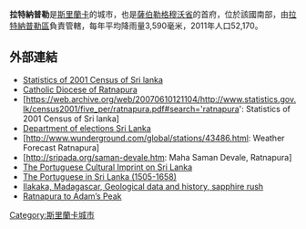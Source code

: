 '''拉特納普勒'''是[[斯里蘭卡|斯里蘭卡]]的城市，也是[[薩伯勒格穆沃省|薩伯勒格穆沃省]]的首府，位於該國南部，由[[拉特納普勒區|拉特納普勒區]]負責管轄，每年平均降雨量3,590毫米，2011年人口52,170。

==外部連結==
* [https://web.archive.org/web/20070513050552/http://www.statistics.gov.lk/census2001/population/ds_div/t001b.htm Statistics of 2001 Census of Sri lanka]
* [http://www.catholic-hierarchy.org/diocese/dratn.html Catholic Diocese of Ratnapura] {{Wayback|url=http://www.catholic-hierarchy.org/diocese/dratn.html |date=20210309163941 }}
* [https://web.archive.org/web/20070610121104/http://www.statistics.gov.lk/census2001/five_per/ratnapura.pdf#search='ratnapura': Statistics of 2001 Census of Sri lanka]
* [http://www.slelections.gov.lk/index.html Department of elections Sri Lanka] {{Wayback|url=http://www.slelections.gov.lk/index.html |date=20210211060044 }}
* [http://www.wunderground.com/global/stations/43486.html: Weather Forecast Ratnapura] {{Wayback|url=http://www.wunderground.com/global/stations/43486.html: |date=20151231051557 }}
* [http://sripada.org/saman-devale.htm: Maha Saman Devale, Ratnapura] {{Wayback|url=http://sripada.org/saman-devale.htm: |date=20030606213347 }}
* [http://www.lusotopie.sciencespobordeaux.fr/jayasuriya.pdf The Portuguese Cultural Imprint on Sri Lanka] {{Wayback|url=http://www.lusotopie.sciencespobordeaux.fr/jayasuriya.pdf |date=20181222163401 }}
* [http://www.lankalibrary.com/geo/portu2.htm The Portuguese in Sri Lanka (1505-1658)] {{Wayback|url=http://www.lankalibrary.com/geo/portu2.htm |date=20040604063954 }}
* [http://www.gggems.com/ilakaka.htm Ilakaka, Madagascar, Geological data and history, sapphire rush] {{Wayback|url=http://www.gggems.com/ilakaka.htm |date=20200211163130 }}
* [http://www.experiencesrilanka.com/hotel_page?object=active&hotel_id=20 Ratnapura to Adam’s Peak] {{Wayback|url=http://www.experiencesrilanka.com/hotel_page?object=active&hotel_id=20 |date=20111018092418 }}

{{Authority control}}
{{SriLanka-geo-stub}}
{{DEFAULTSORT: Ratnapura}}
[[Category:斯里蘭卡城市|Category:斯里蘭卡城市]]